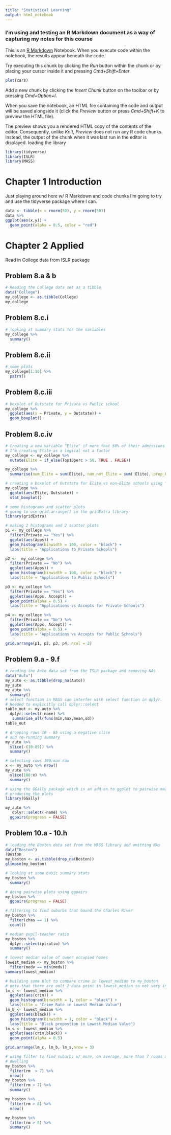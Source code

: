 ```yaml
---
title: "Statistical Learning"
output: html_notebook
---
```

### I'm using and testing an R Markdown document as a way of capturing my notes for this course

This is an [R Markdown](http://rmarkdown.rstudio.com) Notebook. When you execute code within the notebook, the results appear beneath the code. 

Try executing this chunk by clicking the *Run* button within the chunk or by placing your cursor inside it and pressing *Cmd+Shift+Enter*. 

```r
plot(cars)
```

Add a new chunk by clicking the *Insert Chunk* button on the toolbar or by pressing *Cmd+Option+I*.

When you save the notebook, an HTML file containing the code and output will be saved alongside it (click the *Preview* button or press *Cmd+Shift+K* to preview the HTML file). 

The preview shows you a rendered HTML copy of the contents of the editor. Consequently, unlike *Knit*, *Preview* does not run any R code chunks. Instead, the output of the chunk when it was last run in the editor is displayed.
loading the library
```r
library(tidyverse)
library(ISLR)
library(MASS)
```

# Chapter 1 Introduction
Just playing around here w/ R Markdown and code chunks
I'm going to try and use the tidyverse package where I can. 

```r
data <- tibble(x = rnorm(50), y = rnorm(50))
data %>% 
ggplot(aes(x,y)) +
  geom_point(alpha = 0.5, color = "red")
```

# Chapter 2 Applied 
Read in College data from ISLR package

## Problem 8.a & b
```r
# Reading the College data set as a tibble
data("College")
my_college <- as.tibble(College)
my_college
```

## Problem 8.c.i
```r
# looking at summary stats for the variables
my_college %>% 
  summary()
```

## Problem 8.c.ii
```r
# some plots
my_college[1:10] %>% 
  pairs()
```

## Problem 8.c.iii
```r
# boxplot of Outstate for Privata vs Public school
my_college %>% 
  ggplot(aes(x = Private, y = Outstate)) +
  geom_boxplot()
```

## Problem 8.c.iv
```r
# Creating a new variable "Elite" if more that 50% of their admissions were in the top 10 %
# I'm creating Elite as a logical not a factor
my_college <- my_college %>% 
  mutate(Elite = if_else(Top10perc > 50, TRUE , FALSE))
```
```r
my_college %>% 
  summarise(num_Elite = sum(Elite), num_not_Elite = sum(!Elite), prop_Elite = mean(Elite), prop_not_Elite = mean(!Elite))
```
```r
# creating a boxplot of Outstata for Elite vs non-Elite schools using "stat_boxplot"
my_college %>% 
  ggplot(aes(Elite, Outstate)) +
  stat_boxplot()
```

```r
# some histograms and scatter plots
# going to use grid.arrange() in the gridExtra library
library(gridExtra)
```
```r
# making 2 histograms and 2 scatter plots
p1 <- my_college %>% 
  filter(Private == "Yes") %>% 
  ggplot(aes(Apps)) +
  geom_histogram(binwidth = 100, color = "black") +
  labs(title = "Applications to Private Schools")

p2 <-  my_college %>% 
  filter(Private == "No") %>% 
  ggplot(aes(Apps)) +
  geom_histogram(binwidth = 100, color = "black") +
  labs(title = "Applications to Public Schools")

p3 <- my_college %>% 
  filter(Private == "Yes") %>% 
  ggplot(aes(Apps, Accept)) +
  geom_point(alpha = 0.5) +
  labs(title = "Applications vs Accepts for Private Schools")

p4 <- my_college %>% 
  filter(Private == "No") %>% 
  ggplot(aes(Apps, Accept)) +
  geom_point(alpha = 0.5) +
  labs(title = "Applications vs Accepts for Public Schools")

grid.arrange(p1, p2, p3, p4, ncol = 2)

```

## Problem 9.a - 9.f
```r
# reading the Auto data set from the ISLR package and removing NAs
data("Auto")
my_auto <- as.tibble(drop_na(Auto))
my_auto
my_auto %>% 
  summary()
# select function in MASS can interfer with select function in dplyr. 
# Needed to explicitly call dplyr::select
table_out <- my_auto %>% 
  dplyr::select(-name) %>% 
   summarise_all(funs(min,max,mean,sd))
table_out
```
```r
# dropping rows 10 - 85 using a negative slice
# and re-running summary
my_auto %>% 
  slice(-(10:85)) %>% 
  summary()
```
```r
# selecting rows 100:max raw
x <- my_auto %>% nrow()
my_auto %>% 
  slice(100:x) %>% 
  summary()        
```
```r
# using the GGally package which is an add-on to ggplot to pairwise matrix plots. The progrees = FALSE supresses bars that indicate progress in
# producing the plots
library(GGally)
```
```r
my_auto %>%
   dplyr::select(-name) %>% 
  ggpairs(progress = FALSE)
```

## Problem 10.a - 10.h

```r
# loading the Boston data set from the MASS library and omitting NAs
data("Boston")
?Boston
my_boston <- as.tibble(drop_na(Boston))
glimpse(my_boston)
```
```r
# looking at some basic summary stats
my_boston %>% 
  summary()
```
```r
# doing pairwise plots using ggpairs
my_boston %>% 
  ggpairs(progress = FALSE)
```

```r
# filtering to find suburbs that bound the Charles River
my_boston %>% 
  filter(chas == 1) %>% 
  count()
```
```r
# median pupil-teacher ratio
my_boston %>% 
  dplyr::select(ptratio) %>% 
  summary()
```
```r
# lowest median value of owner occupied homes
lowest_median <- my_boston %>% 
  filter(medv == min(medv))
summary(lowest_median)
```

```r
# building some plot to compare crime in lowest_median to my_boston
# note that there are onlt 2 data point in lowest_median so not very interesing plots
lm_c <- lowest_median %>% 
  ggplot(aes(crim)) +
  geom_histogram(binwidth = 1, color = "black") +
  labs(title = "Crime Rate in Lowest Median Value")
lm_b <- lowest_median %>% 
  ggplot(aes(black)) +
  geom_histogram(binwidth = 1, color = "black") +
  labs(title = "Black propostion in Lowest Median Value")
lm_s <- lowest_median %>% 
  ggplot(aes(crim,black)) +
  geom_point(alpha = 0.5)

grid.arrange(lm_c, lm_b, lm_s,nrow = 3)
```

```r
# using filter to find suburbs w/ more, on average, more than 7 rooms and more than eight room per
# dwelling
my_boston %>% 
  filter(rm  > 7) %>% 
  nrow()
my_boston %>% 
  filter(rm > 7) %>% 
  summary()
```
```r
my_boston %>% 
  filter(rm > 8) %>% 
  nrow()

my_boston %>% 
  filter(rm > 8) %>% 
  summary()
```


